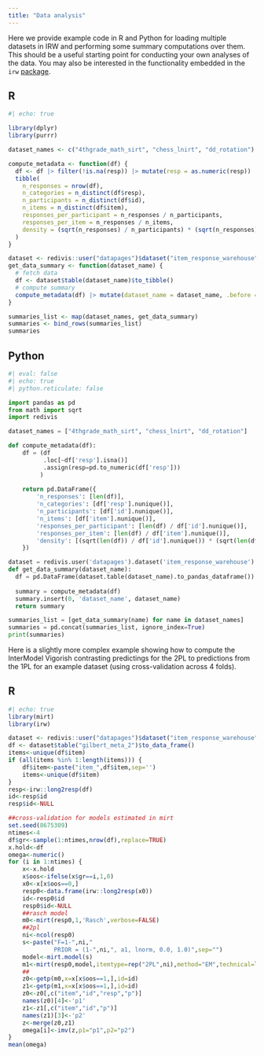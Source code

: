 ```yaml
---
title: "Data analysis"
---
```


Here we provide example code in R and Python for loading multiple datasets in IRW and performing some summary computations over them. This should be a useful starting point for conducting your own analyses of the data. You may also be interested in the functionality embedded in the `irw` [package](https://github.com/ben-domingue/irw/tree/main/irw_pkg).

::: {.panel-tabset}

## R

```r
#| echo: true

library(dplyr)
library(purrr)

dataset_names <- c("4thgrade_math_sirt", "chess_lnirt", "dd_rotation")

compute_metadata <- function(df) {
  df <- df |> filter(!is.na(resp)) |> mutate(resp = as.numeric(resp))
  tibble(
    n_responses = nrow(df),
    n_categories = n_distinct(df$resp),
    n_participants = n_distinct(df$id),
    n_items = n_distinct(df$item),
    responses_per_participant = n_responses / n_participants,
    responses_per_item = n_responses / n_items,
    density = (sqrt(n_responses) / n_participants) * (sqrt(n_responses) / n_items)
  )
}

dataset <- redivis::user("datapages")$dataset("item_response_warehouse")
get_data_summary <- function(dataset_name) {
  # fetch data
  df <- dataset$table(dataset_name)$to_tibble()
  # compute summary
  compute_metadata(df) |> mutate(dataset_name = dataset_name, .before = everything())
}

summaries_list <- map(dataset_names, get_data_summary)
summaries <- bind_rows(summaries_list)
summaries
```

## Python

```python
#| eval: false
#| echo: true
#| python.reticulate: false

import pandas as pd
from math import sqrt
import redivis

dataset_names = ["4thgrade_math_sirt", "chess_lnirt", "dd_rotation"]

def compute_metadata(df):
    df = (df
          .loc[~df['resp'].isna()]
          .assign(resp=pd.to_numeric(df['resp']))
         )
    
    return pd.DataFrame({
        'n_responses': [len(df)],
        'n_categories': [df['resp'].nunique()],
        'n_participants': [df['id'].nunique()],
        'n_items': [df['item'].nunique()],
        'responses_per_participant': [len(df) / df['id'].nunique()],
        'responses_per_item': [len(df) / df['item'].nunique()],
        'density': [(sqrt(len(df)) / df['id'].nunique()) * (sqrt(len(df)) / df['item'].nunique())]
    })

dataset = redivis.user('datapages').dataset('item_response_warehouse')
def get_data_summary(dataset_name):
  df = pd.DataFrame(dataset.table(dataset_name).to_pandas_dataframe())
    
  summary = compute_metadata(df)
  summary.insert(0, 'dataset_name', dataset_name)
  return summary

summaries_list = [get_data_summary(name) for name in dataset_names]
summaries = pd.concat(summaries_list, ignore_index=True)
print(summaries)
```

:::

Here is a slightly more complex example showing how to compute the InterModel Vigorish contrasting predictings for the 2PL to predictions from the 1PL for an example dataset (using cross-validation across 4 folds).

::: {.panel-tabset}

## R

```r
#| echo: true
library(mirt)
library(irw) 

dataset <- redivis::user("datapages")$dataset("item_response_warehouse")
df <- dataset$table("gilbert_meta_2")$to_data_frame()
items<-unique(df$item)
if (all(items %in% 1:length(items))) {
    df$item<-paste("item_",df$item,sep='')
    items<-unique(df$item)
}
resp<-irw::long2resp(df)
id<-resp$id
resp$id<-NULL

##cross-validation for models estimated in mirt
set.seed(8675309)
ntimes<-4
df$gr<-sample(1:ntimes,nrow(df),replace=TRUE)
x.hold<-df
omega<-numeric()
for (i in 1:ntimes) {
    x<-x.hold
    x$oos<-ifelse(x$gr==i,1,0)
    x0<-x[x$oos==0,]
    resp0<-data.frame(irw::long2resp(x0))
    id<-resp0$id
    resp0$id<-NULL
    ##rasch model
    m0<-mirt(resp0,1,'Rasch',verbose=FALSE)
    ##2pl
    ni<-ncol(resp0)
    s<-paste("F=1-",ni,"
             PRIOR = (1-",ni,", a1, lnorm, 0.0, 1.0)",sep="")
    model<-mirt.model(s)
    m1<-mirt(resp0,model,itemtype=rep("2PL",ni),method="EM",technical=list(NCYCLES=10000),verbose=FALSE)
    ##
    z0<-getp(m0,x=x[x$oos==1,],id=id)
    z1<-getp(m1,x=x[x$oos==1,],id=id)
    z0<-z0[,c("item","id","resp","p")]
    names(z0)[4]<-'p1'
    z1<-z1[,c("item","id","p")]
    names(z1)[3]<-'p2'
    z<-merge(z0,z1)
    omega[i]<-imv(z,p1="p1",p2="p2")
}
mean(omega)
```
:::
